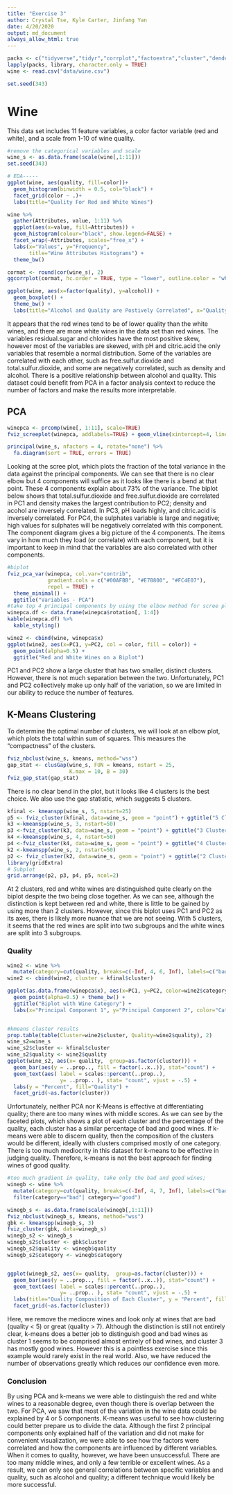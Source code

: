 ```yaml
---
title: "Exercise 3"
author: Crystal Tse, Kyle Carter, Jinfang Yan
date: 4/20/2020
output: md_document
always_allow_html: true
---
```


```r

packs <- c("tidyverse","tidyr","corrplot","factoextra","cluster","dendextend","kableExtra","ggcorrplot","mosaic","psych","gridExtra","LICORS")
lapply(packs, library, character.only = TRUE)
wine <- read.csv("data/wine.csv")

set.seed(343)
```

# Wine

This data set includes 11 feature variables, a color factor variable (red and white), and a scale from 1-10 of wine quality.

```r
#remove the categorical variables and scale
wine_s <- as.data.frame(scale(wine[,1:11]))
set.seed(343)

# EDA-----
ggplot(wine, aes(quality, fill=color))+
  geom_histogram(binwidth = 0.5, col="black") +  
  facet_grid(color ~ .)+
  labs(title="Quality For Red and White Wines")

wine %>% 
  gather(Attributes, value, 1:11) %>%
  ggplot(aes(x=value, fill=Attributes)) +
  geom_histogram(colour="black", show.legend=FALSE) +
  facet_wrap(~Attributes, scales="free_x") +
  labs(x="Values", y="Frequency",
       title="Wine Attributes Histograms") +
  theme_bw()

cormat <- round(cor(wine_s), 2)
ggcorrplot(cormat, hc.order = TRUE, type = "lower", outline.color = "white") + ggtitle("Variable Correlation Plot")

ggplot(wine, aes(x=factor(quality), y=alcohol)) +
  geom_boxplot() +
  theme_bw() +
  labs(title="Alcohol and Quality are Postively Correlated", x="Quality", y="Alcohol Content (%)")

```

It appears that the red wines tend to be of lower quality than the white wines, and there are more white wines in the data set than red wines. The variables residual.sugar and chlorides have the most positive skew, however most of the variables are skewed, with pH and citric.acid the only variables that resemble a normal distribution. Some of the variables are correlated with each other, such as free.sulfur.dioxide and total.sulfur.dioxide, and some are negatively correlated, such as density and alcohol. There is a positive relationship between alcohol and quality. This dataset could benefit from PCA in a factor analysis context to reduce the number of factors and make the results more interpretable.

## PCA

``` r
winepca <- prcomp(wine[, 1:11], scale=TRUE)
fviz_screeplot(winepca, addlabels=TRUE) + geom_vline(xintercept=4, linetype=5, col="red")

principal(wine_s, nfactors = 4, rotate="none") %>% 
  fa.diagram(sort = TRUE, errors = TRUE)
```


Looking at the scree plot, which plots the fraction of the total variance in the data against the principal components. We can see that there is no clear elbow but 4 components will suffice as it looks like there is a bend at that point. These 4 components explain about 73% of the variance. The biplot below shows that total.sulfur.dioxide and free.sulfur.dioxide are correlated in PC1 and density makes the largest contribution to PC2; density and acohol are inversely correlated. In PC3, pH loads highly, and citric.acid is inversely correlated. For PC4, the sulphates variable is large and negative; high values for sulphates will be negatively correlated with this component. The component diagram gives a big picture of the 4 components. The items vary in how much they load (or correlate) with each component, but it is important to keep in mind that the variables are also correlated with other components.


```r
#biplot
fviz_pca_var(winepca, col.var="contrib",
             gradient.cols = c("#00AFBB", "#E7B800", "#FC4E07"),
             repel = TRUE) + 
  theme_minimal() + 
  ggtitle("Variables - PCA")
#take top 4 principal components by using the elbow method for scree plot, rotate
winepca.df <- data.frame(winepca$rotation[, 1:4])
kable(winepca.df) %>%
  kable_styling()

wine2 <- cbind(wine, winepca$x)
ggplot(wine2, aes(x=PC1, y=PC2, col = color, fill = color)) +
  geom_point(alpha=0.5) +
  ggtitle("Red and White Wines on a Biplot")


```

PC1 and PC2 show a large cluster that has two smaller, distinct clusters. However, there is not much separation between the two. Unfortunately, PC1 and PC2 collectively make up only half of the variation, so we are limited in our ability to reduce the number of features.


## K-Means Clustering

To determine the optimal number of clusters, we will look at an elbow plot, which plots the total within sum of squares. This measures the "compactness" of the clusters.

```r
fviz_nbclust(wine_s, kmeans, method="wss")
gap_stat <- clusGap(wine_s, FUN = kmeans, nstart = 25,
                    K.max = 10, B = 30)
fviz_gap_stat(gap_stat)

```

There is no clear bend in the plot, but it looks like 4 clusters is the best choice. We also use the gap statistic, which suggests 5 clusters.

```r
kfinal <- kmeanspp(wine_s, 5, nstart=25)
p5 <- fviz_cluster(kfinal, data=wine_s, geom = "point") + ggtitle("5 Clusters")
k3 <-kmeanspp(wine_s, 3, nstart=50)
p3 <-fviz_cluster(k3, data=wine_s, geom = "point") + ggtitle("3 Clusters")
k4 <-kmeanspp(wine_s, 4, nstart=50)
p4 <-fviz_cluster(k4, data=wine_s, geom = "point") + ggtitle("4 Clusters")
k2 <-kmeanspp(wine_s, 2, nstart=50)
p2 <- fviz_cluster(k2, data=wine_s, geom = "point") + ggtitle("2 Clusters")
library(gridExtra)
# Subplot
grid.arrange(p2, p3, p4, p5, ncol=2)

```

At 2 clusters, red and white wines are distinguished quite clearly on the biplot despite the two being close together. As we can see, although the distinction is kept between red and white, there is little to be gained by using more than 2 clusters. However, since this biplot uses PC1 and PC2 as its axes, there is likely more nuance that we are not seeing. With 5 clusters, it seems that the red wines are split into two subgroups and the white wines are split into 3 subgroups.



### Quality
```r
wine2 <- wine %>%
  mutate(category=cut(quality, breaks=c(-Inf, 4, 6, Inf), labels=c("bad","mediocre", "good")))
wine2 <- cbind(wine2, cluster = kfinal$cluster)

ggplot(as.data.frame(winepca$x), aes(x=PC1, y=PC2, color=wine2$category)) + 
  geom_point(alpha=0.5) + theme_bw() + 
  ggtitle("Biplot with Wine Category") + 
  labs(x="Principal Component 1", y="Principal Component 2", color="Category")


#kmeans cluster results
prop.table(table(Cluster=wine2$cluster, Quality=wine2$quality), 2)
wine_s2=wine_s
wine_s2$cluster <- kfinal$cluster
wine_s2$quality <- wine2$quality
ggplot(wine_s2, aes(x= quality,  group=as.factor(cluster))) + 
  geom_bar(aes(y = ..prop.., fill = factor(..x..)), stat="count") +
  geom_text(aes( label = scales::percent(..prop..),
                 y= ..prop.. ), stat= "count", vjust = -.5) +
  labs(y = "Percent", fill="Quality") +
  facet_grid(~as.factor(cluster))

```

Unfortunately, neither PCA nor K-Means is effective at differentiating quality; there are too many wines with middle scores. As we can see by the faceted plots, which shows a plot of each cluster and the percentage of the quality, each cluster has a similar percentage of bad and good wines. If k-means were able to discern quality, then the composition of the clusters would be different, ideally with clusters comprised mostly of one category.
There is too much mediocrity in this dataset for k-means to be effective in judging quality. Therefore, k-means is not the best approach for finding wines of good quality.



```r
#too much gradient in quality, take only the bad and good wines;
winegb <- wine %>% 
  mutate(category=cut(quality, breaks=c(-Inf, 4, 7, Inf), labels=c("bad","mediocre", "good"))) %>% 
  filter(category=="bad"| category=="good")

winegb_s <- as.data.frame(scale(winegb[,1:11]))
fviz_nbclust(winegb_s, kmeans, method="wss")
gbk <- kmeanspp(winegb_s, 3)
fviz_cluster(gbk, data=winegb_s)
winegb_s2 <- winegb_s
winegb_s2$cluster <- gbk$cluster
winegb_s2$quality <- winegb$quality
winegb_s2$category <- winegb$category


ggplot(winegb_s2, aes(x= quality,  group=as.factor(cluster))) + 
  geom_bar(aes(y = ..prop.., fill = factor(..x..)), stat="count") +
  geom_text(aes( label = scales::percent(..prop..),
                 y= ..prop.. ), stat= "count", vjust = -.5) +
  labs(title="Quality Composition of Each Cluster", y = "Percent", fill="Quality") +
  facet_grid(~as.factor(cluster))

```

Here, we remove the mediocre wines and look only at wines that are bad (quality < 5) or great (quality > 7). Although the distinction is still not entirely clear, k-means does a better job to distinguish good and bad wines as cluster 1 seems to be comprised almost entirely of bad wines, and cluster 3 has mostly good wines. However this is a pointless exercise since this example would rarely exist in the real world. Also, we have reduced the number of observations greatly which reduces our confidence even more.



### Conclusion
By using PCA and k-means we were able to distinguish the red and white wines to a reasonable degree, even though there is overlap between the two. For PCA, we saw that most of the variation in the wine data could be explained by 4 or 5 components. K-means was useful to see how clustering could better prepare us to divide the data.
Although the first 2 principal components only explained half of the variation and did not make for convenient visualization, we were able to see how the factors were correlated and how the components are influenced by different variables. When it comes to quality, however, we have been unsuccessful. There are too many middle wines, and only a few terrible or excellent wines. As a result, we can only see general correlations between specific variables and quality, such as alcohol and quality; a different technique would likely be more successful.




